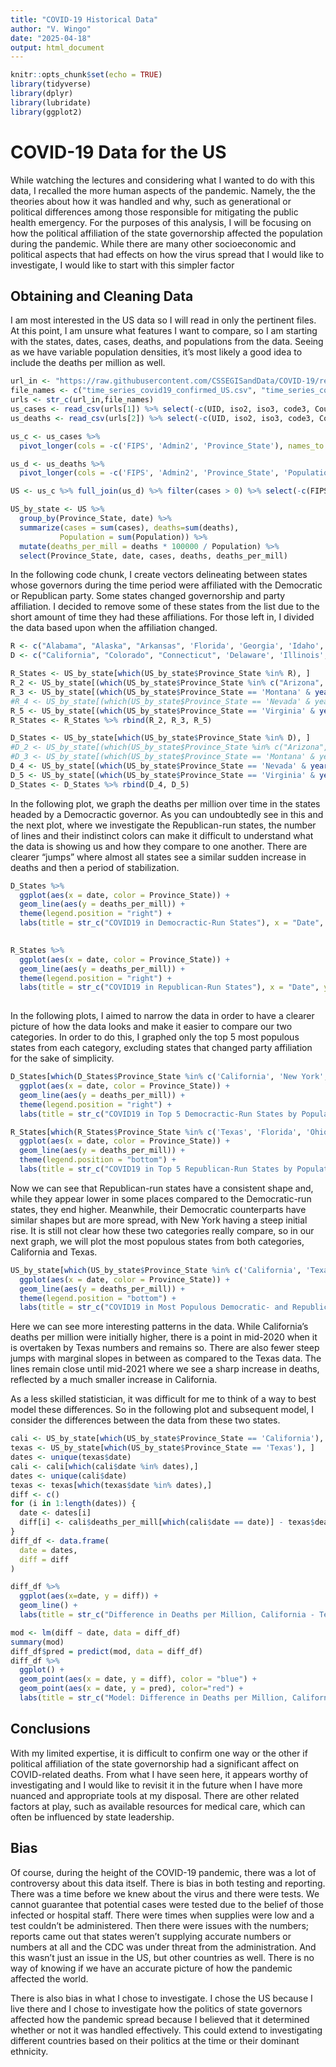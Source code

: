 ---
title: "COVID-19 Historical Data"
author: "V. Wingo"
date: "2025-04-18"
output: html_document
---

```{r setup}
knitr::opts_chunk$set(echo = TRUE)
library(tidyverse)
library(dplyr)
library(lubridate)
library(ggplot2)
```

# COVID-19 Data for the US

While watching the lectures and considering what I wanted to do with this data, I recalled the more human aspects of the pandemic. Namely, the the theories about how it was handled and why, such as generational or political differences among those responsible for mitigating the public health emergency. For the purposes of this analysis, I will be focusing on how the political affiliation of the state governorship affected the population during the pandemic. While there are many other socioeconomic and political aspects that had effects on how the virus spread that I would like to investigate, I would like to start with this simpler factor

## Obtaining and Cleaning Data

I am most interested in the US data so I will read in only the pertinent files. At this point, I am unsure what features I want to compare, so I am starting with the states, dates, cases, deaths, and populations from the data. Seeing as we have variable population densities, it's most likely a good idea to include the deaths per million as well.

```{r get_data, message=FALSE}
url_in <- "https://raw.githubusercontent.com/CSSEGISandData/COVID-19/refs/heads/master/csse_covid_19_data/csse_covid_19_time_series/"
file_names <- c("time_series_covid19_confirmed_US.csv", "time_series_covid19_deaths_US.csv")
urls <- str_c(url_in,file_names)
us_cases <- read_csv(urls[1]) %>% select(-c(UID, iso2, iso3, code3, Country_Region, Lat, Long_, Combined_Key))
us_deaths <- read_csv(urls[2]) %>% select(-c(UID, iso2, iso3, code3, Country_Region, Lat, Long_, Combined_Key))
```

```{r cleanup, message=FALSE}
us_c <- us_cases %>%
  pivot_longer(cols = -c('FIPS', 'Admin2', 'Province_State'), names_to = "date", values_to = "cases")

us_d <- us_deaths %>%
  pivot_longer(cols = -c('FIPS', 'Admin2', 'Province_State', 'Population'), names_to = "date", values_to = "deaths")

US <- us_c %>% full_join(us_d) %>% filter(cases > 0) %>% select(-c(FIPS, Admin2)) %>% mutate(date = mdy(date))

US_by_state <- US %>%
  group_by(Province_State, date) %>%
  summarize(cases = sum(cases), deaths=sum(deaths),
           Population = sum(Population)) %>%
  mutate(deaths_per_mill = deaths * 100000 / Population) %>%
  select(Province_State, date, cases, deaths, deaths_per_mill)
```
In the following code chunk, I create vectors delineating between states whose governors during the time period were affiliated with the Democratic or Republican party. Some states changed governorship and party affiliation. I decided to remove some of these states from the list due to the short amount of time they had these affiliations. For those left in, I divided the data based upon when the affiliation changed.

```{r party_affiliation}
R <- c("Alabama", "Alaska", "Arkansas", 'Florida', 'Georgia', 'Idaho', 'Iowa', 'Ohio', 'Oklahoma', 'South Carolina', 'Tennessee', 'Texas', 'Vermont', 'Wyoming', 'Indiana', 'Mississippi', 'Missouri', 'Nebraska', 'New Hampshire', 'North Dakota', 'South Dakota', 'Utah', 'West Virginia')
D <- c("California", "Colorado", "Connecticut", 'Delaware', 'Illinois', 'Kansas', 'Kentucky', 'Maine', 'Michigan', 'Minnesota', 'New Jersey', 'New Mexico', 'Wisconsin', 'Hawaii', 'New York', 'North Carolina', 'Oregon', 'Pennsylvania', 'Rhode Island', 'Washington', 'Louisiana')

R_States <- US_by_state[which(US_by_state$Province_State %in% R), ] 
R_2 <- US_by_state[(which(US_by_state$Province_State %in% c("Arizona", "Maryland", "Massachusetts") & year(US_by_state$date) < 2023)), ]
R_3 <- US_by_state[(which(US_by_state$Province_State == 'Montana' & year(US_by_state$date) >= 2021)), ]
#R_4 <- US_by_state[(which(US_by_state$Province_State == 'Nevada' & year(US_by_state$date) >= 2023)), ]
R_5 <- US_by_state[(which(US_by_state$Province_State == 'Virginia' & year(US_by_state$date) >= 2022)), ]
R_States <- R_States %>% rbind(R_2, R_3, R_5)

D_States <- US_by_state[which(US_by_state$Province_State %in% D), ] 
#D_2 <- US_by_state[(which(US_by_state$Province_State %in% c("Arizona", "Maryland", "Massachusetts") & year(US_by_state$date) >= 2023)), ]
#D_3 <- US_by_state[(which(US_by_state$Province_State == 'Montana' & year(US_by_state$date) < 2021)), ]
D_4 <- US_by_state[(which(US_by_state$Province_State == 'Nevada' & year(US_by_state$date) < 2023)), ]
D_5 <- US_by_state[(which(US_by_state$Province_State == 'Virginia' & year(US_by_state$date) < 2022)), ]
D_States <- D_States %>% rbind(D_4, D_5) 
```

In the following plot, we graph the deaths per million over time in the states headed by a Democractic governor. As you can undoubtedly see in this and the next plot, where we investigate the Republican-run states, the number of lines and their indistinct colors can make it difficult to understand what the data is showing us and how they compare to one another. There are clearer "jumps" where almost all states see a similar sudden increase in deaths and then a period of stabilization.

```{r plot_d}
D_States %>%
  ggplot(aes(x = date, color = Province_State)) +
  geom_line(aes(y = deaths_per_mill)) +
  theme(legend.position = "right") +
  labs(title = str_c("COVID19 in Democractic-Run States"), x = "Date", y = "Deaths per Million")
  
```

```{r plot_r}
R_States %>%
  ggplot(aes(x = date, color = Province_State)) +
  geom_line(aes(y = deaths_per_mill)) +
  theme(legend.position = "right") +
  labs(title = str_c("COVID19 in Republican-Run States"), x = "Date", y = "Deaths per Million")
  
```

In the following plots, I aimed to narrow the data in order to have a clearer picture of how the data looks and make it easier to compare our two categories. In order to do this, I graphed only the top 5 most populous states from each category, excluding states that changed party affiliation for the sake of simplicity. 

```{r plot_D_5}
D_States[which(D_States$Province_State %in% c('California', 'New York', 'Pennsylvania', 'Illinois', 'North Carolina')), ] %>%
  ggplot(aes(x = date, color = Province_State)) +
  geom_line(aes(y = deaths_per_mill)) +
  theme(legend.position = "right") +
  labs(title = str_c("COVID19 in Top 5 Democractic-Run States by Population"), x = "Date", y = "Deaths per Million")
```

```{r plot_R_5}
R_States[which(R_States$Province_State %in% c('Texas', 'Florida', 'Ohio', 'Georgia', 'Tennessee')), ] %>%
  ggplot(aes(x = date, color = Province_State)) +
  geom_line(aes(y = deaths_per_mill)) +
  theme(legend.position = "bottom") +
  labs(title = str_c("COVID19 in Top 5 Republican-Run States by Population"), x = "Date", y = "Deaths per Million")
```
Now we can see that Republican-run states have a consistent shape and, while they appear lower in some places compared to the Democratic-run states, they end higher. Meanwhile, their Democratic counterparts have similar shapes but are more spread, with New York having a steep initial rise. It is still not clear how these two categories really compare, so in our next graph, we will plot the most populous states from both categories, California and Texas. 

```{r plot_RvD}
US_by_state[which(US_by_state$Province_State %in% c('California', 'Texas')), ] %>%
  ggplot(aes(x = date, color = Province_State)) +
  geom_line(aes(y = deaths_per_mill)) +
  theme(legend.position = "bottom") +
  labs(title = str_c("COVID19 in Most Populous Democratic- and Republican-Run States"), x = "Date", y = "Deaths per Million")
```
Here we can see more interesting patterns in the data. While California's deaths per million were initially higher, there is a point in mid-2020 when it is overtaken by Texas numbers and remains so. There are also fewer steep jumps with marginal slopes in between as compared to the Texas data. The lines remain close until mid-2021 where we see a sharp increase in deaths, reflected by a much smaller increase in California.

As a less skilled statistician, it was difficult for me to think of a way to best model these differences. So in the following plot and subsequent model, I consider the differences between the data from these two states.

```{r plot_diff}
cali <- US_by_state[which(US_by_state$Province_State == 'California'), ]
texas <- US_by_state[which(US_by_state$Province_State == 'Texas'), ]
dates <- unique(texas$date)
cali <- cali[which(cali$date %in% dates),]
dates <- unique(cali$date)
texas <- texas[which(texas$date %in% dates),]
diff <- c()
for (i in 1:length(dates)) {
  date <- dates[i]
  diff[i] <- cali$deaths_per_mill[which(cali$date == date)] - texas$deaths_per_mill[which(texas$date == date)]
}  
diff_df <- data.frame(
  date = dates,
  diff = diff
)

diff_df %>% 
  ggplot(aes(x=date, y = diff)) +
  geom_line() +
  labs(title = str_c("Difference in Deaths per Million, California - Texas"), x = "Date", y = "Deaths per Million")
```
```{r model}
mod <- lm(diff ~ date, data = diff_df)
summary(mod)
diff_df$pred = predict(mod, data = diff_df)
diff_df %>% 
  ggplot() +
  geom_point(aes(x = date, y = diff), color = "blue") +
  geom_point(aes(x = date, y = pred), color="red") +
  labs(title = str_c("Model: Difference in Deaths per Million, California - Texas"), x = "Date", y = "Difference (Deaths per Million)")
```
## Conclusions

With my limited expertise, it is difficult to confirm one way or the other if political affiliation of the state governorship had a significant affect on COVID-related deaths. From what I have seen here, it appears worthy of investigating and I would like to revisit it in the future when I have more nuanced and appropriate tools at my disposal. There are other related factors at play, such as available resources for medical care, which can often be influenced by state leadership. 

## Bias

Of course, during the height of the COVID-19 pandemic, there was a lot of controversy about this data itself. There is bias in both testing and reporting. There was a time before we knew about the virus and there were tests. We cannot guarantee that potential cases were tested due to the belief of those infected or hospital staff. There were times when supplies were low and a test couldn't be administered. Then there were issues with the numbers; reports came out that states weren't supplying accurate numbers or numbers at all and the CDC was under threat from the administration. And this wasn't just an issue in the US, but other countries as well. There is no way of knowing if we have an accurate picture of how the pandemic affected the world.

There is also bias in what I chose to investigate. I chose the US because I live there and I chose to investigate how the politics of state governors affected how the pandemic spread because I believed that it determined whether or not it was handled effectively. This could extend to investigating different countries based on their politics at the time or their dominant ethnicity. 
